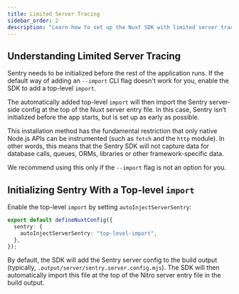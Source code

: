 ```yaml
---
title: Limited Server Tracing
sidebar_order: 2
description: "Learn how to set up the Nuxt SDK with limited server tracing by adding a top-level import to the build output."
---
```


## Understanding Limited Server Tracing

Sentry needs to be initialized before the rest of the application runs.
If the default way of adding an <PlatformLink to="/install/cli-import">`--import` CLI flag</PlatformLink> doesn't work for you,
enable the SDK to add a top-level `import`.

The automatically added top-level `import` will then import the Sentry server-side config at the top of the Nuxt server entry file.
In this case, Sentry isn’t initialized before the app starts, but is set up as early as possible.

<Alert level='warning' title='Restrictions of this installation method'>

This installation method has the fundamental restriction that only native Node.js APIs can be instrumented (such as `fetch` and the `http` module).
In other words, this means that the Sentry SDK will not capture data for database calls, queues, ORMs, libraries or other framework-specific data.

We recommend using this only if the `--import` flag is not an option for you.

</Alert>

## Initializing Sentry With a Top-level `import`

Enable the top-level `import` by setting `autoInjectServerSentry`:

```typescript {filename:nuxt.config.ts} {3}
export default defineNuxtConfig({
  sentry: {
    autoInjectServerSentry: "top-level-import",
  },
});
```

By default, the SDK will add the Sentry server config to the build output (typically, `.output/server/sentry.server.config.mjs`).
The SDK will then automatically import this file at the top of the Nitro server entry file in the build output.
